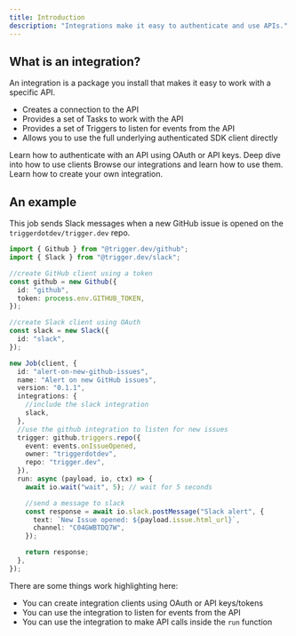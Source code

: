 ```yaml
---
title: Introduction
description: "Integrations make it easy to authenticate and use APIs."
---
```


## What is an integration?

An integration is a package you install that makes it easy to work with a specific API.

- Creates a connection to the API
- Provides a set of Tasks to work with the API
- Provides a set of Triggers to listen for events from the API
- Allows you to use the full underlying authenticated SDK client directly

<CardGroup cols={2}>
  <Card title="Authentication" icon="lock" href="/integrations/authentication">
    Learn how to authenticate with an API using OAuth or API keys.
  </Card>
  <Card
    title="Using clients"
    icon="location-crosshairs"
    href="/integrations/clients"
  >
    Deep dive into how to use clients
  </Card>
  <Card title="Our integrations" icon="bolt" href="/integrations/list">
    Browse our integrations and learn how to use them.
  </Card>
  <Card
    title="Create an integration"
    icon="wand-magic-sparkles"
    href="/integrations/create"
  >
    Learn how to create your own integration.
  </Card>
</CardGroup>

## An example

This job sends Slack messages when a new GitHub issue is opened on the `triggerdotdev/trigger.dev` repo.

```ts
import { Github } from "@trigger.dev/github";
import { Slack } from "@trigger.dev/slack";

//create GitHub client using a token
const github = new Github({
  id: "github",
  token: process.env.GITHUB_TOKEN,
});

//create Slack client using OAuth
const slack = new Slack({
  id: "slack",
});

new Job(client, {
  id: "alert-on-new-github-issues",
  name: "Alert on new GitHub issues",
  version: "0.1.1",
  integrations: {
    //include the slack integration
    slack,
  },
  //use the github integration to listen for new issues
  trigger: github.triggers.repo({
    event: events.onIssueOpened,
    owner: "triggerdotdev",
    repo: "trigger.dev",
  }),
  run: async (payload, io, ctx) => {
    await io.wait("wait", 5); // wait for 5 seconds

    //send a message to slack
    const response = await io.slack.postMessage("Slack alert", {
      text: `New Issue opened: ${payload.issue.html_url}`,
      channel: "C04GWBTDQ7W",
    });

    return response;
  },
});
```

There are some things work highlighting here:

- You can create integration clients using OAuth or API keys/tokens
- You can use the integration to listen for events from the API
- You can use the integration to make API calls inside the `run` function

